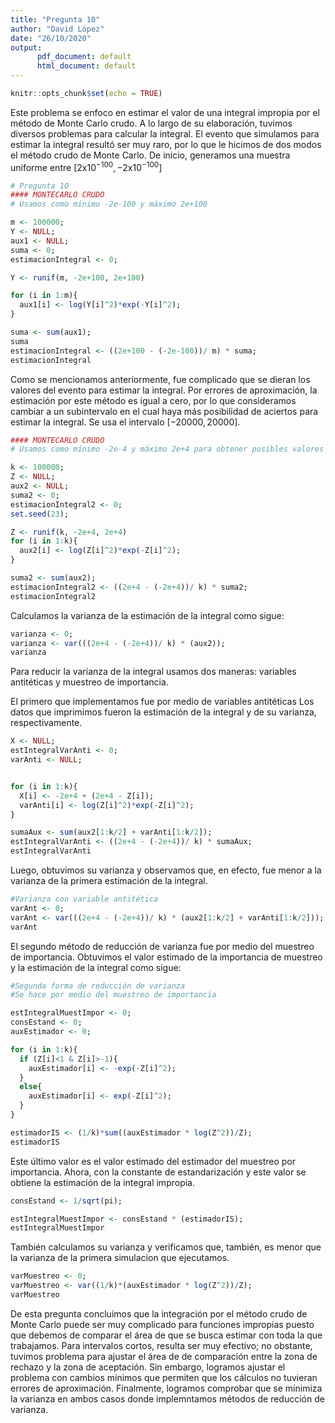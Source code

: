 ---
title: "Pregunta 10"
author: "David López"
date: "26/10/2020"
output:
      pdf_document: default
      html_document: default
---

```{r setup, include=FALSE}
knitr::opts_chunk$set(echo = TRUE)
```

Este problema se enfoco en estimar el valor de una integral impropia por el método de Monte Carlo crudo.  A lo largo de su elaboración, tuvimos diversos problemas para calcular la integral. El evento que simulamos para estimar la integral resultó ser muy raro, por lo que le hicimos de dos modos el método crudo de Monte Carlo. De inicio, generamos una muestra uniforme entre $[2$x$10^{-100},-2$x$10^{-100}]$

```{r}
# Pregunta 10
#### MONTECARLO CRUDO
# Usamos como mínimo -2e-100 y máximo 2e+100

m <- 100000;
Y <- NULL;
aux1 <- NULL;
suma <- 0;
estimacionIntegral <- 0;

Y <- runif(m, -2e+100, 2e+100)

for (i in 1:m){
  aux1[i] <- log(Y[i]^2)*exp(-Y[i]^2);
}

suma <- sum(aux1);
suma
estimacionIntegral <- ((2e+100 - (-2e-100))/ m) * suma;
estimacionIntegral
```

Como se mencionamos anteriormente, fue complicado que se dieran los valores del evento para estimar la integral. Por errores de aproximación, la estimación por este método es igual a cero, por lo que consideramos cambiar a un subintervalo en el cual haya más posibilidad de aciertos para estimar la integral. Se usa el intervalo $[-20000,20000].$

```{r}
#### MONTECARLO CRUDO
# Usamos como mínimo -2e-4 y máximo 2e+4 para obtener posibles valores

k <- 100000;
Z <- NULL;
aux2 <- NULL;
suma2 <- 0;
estimacionIntegral2 <- 0;
set.seed(23);

Z <- runif(k, -2e+4, 2e+4)
for (i in 1:k){
  aux2[i] <- log(Z[i]^2)*exp(-Z[i]^2);
}

suma2 <- sum(aux2);
estimacionIntegral2 <- ((2e+4 - (-2e+4))/ k) * suma2;
estimacionIntegral2
```

Calculamos la varianza de la estimación de la integral como sigue:


```{r}
varianza <- 0;
varianza <- var(((2e+4 - (-2e+4))/ k) * (aux2));
varianza

```

Para reducir la varianza de la integral usamos dos maneras: variables antitéticas y muestreo de importancia.


El primero que implementamos fue por medio de variables antitéticas
Los datos que imprimimos fueron la estimación de la integral y de su varianza, respectivamente.

```{r}
X <- NULL;
estIntegralVarAnti <- 0;
varAnti <- NULL;


for (i in 1:k){
  X[i] <- -2e+4 + (2e+4 - Z[i]);
  varAnti[i] <- log(Z[i]^2)*exp(-Z[i]^2);
}

sumaAux <- sum(aux2[1:k/2] + varAnti[1:k/2]);
estIntegralVarAnti <- ((2e+4 - (-2e+4))/ k) * sumaAux;
estIntegralVarAnti
```

Luego, obtuvimos su varianza y observamos que, en efecto, fue menor a la varianza de la primera estimación de la integral.
```{r}
#Varianza con variable antitética
varAnt <- 0;
varAnt <- var(((2e+4 - (-2e+4))/ k) * (aux2[1:k/2] + varAnti[1:k/2]));
varAnt 
```
El segundo método de reducción de varianza fue por medio del muestreo de importancia. Obtuvimos el valor estimado de la importancia de muestreo y la estimación de la integral como sigue:

```{r}
#Segunda forma de reducción de varianza
#Se hace por medio del muestreo de importancia

estIntegralMuestImpor <- 0;
consEstand <- 0;
auxEstimador <- 0;

for (i in 1:k){
  if (Z[i]<1 & Z[i]>-1){
    auxEstimador[i] <- -exp(-Z[i]^2);
  }
  else{
    auxEstimador[i] <- exp(-Z[i]^2);
  }
}

estimadorIS <- (1/k)*sum((auxEstimador * log(Z^2))/Z);
estimadorIS
```

Este último valor es el valor estimado del estimador del muestreo por importancia. Ahora, con la constante de estandarización y este valor se obtiene la estimación de la integral impropia.

```{r}
consEstand <- 1/sqrt(pi);

estIntegralMuestImpor <- consEstand * (estimadorIS);
estIntegralMuestImpor
```

También calculamos su varianza y verificamos que, también, es menor que la varianza de la primera simulacion que ejecutamos.

```{r}
varMuestreo <- 0;
varMuestreo <- var((1/k)*(auxEstimador * log(Z^2))/Z);
varMuestreo
```


De esta pregunta concluimos que la integración por el método crudo de Monte Carlo puede ser muy complicado para funciones impropias puesto que debemos de comparar el área de que se busca estimar con toda la que trabajamos. Para intervalos cortos, resulta ser muy efectivo; no obstante, tuvimos problema para ajustar el área de de comparación entre la zona de rechazo y la zona de aceptación. Sin embargo, logramos ajustar el problema con cambios mínimos que permiten que los cálculos no tuvieran errores de aproximación. Finalmente, logramos comprobar que se minimiza la varianza en ambos casos donde implemntamos métodos de reducción de varianza.